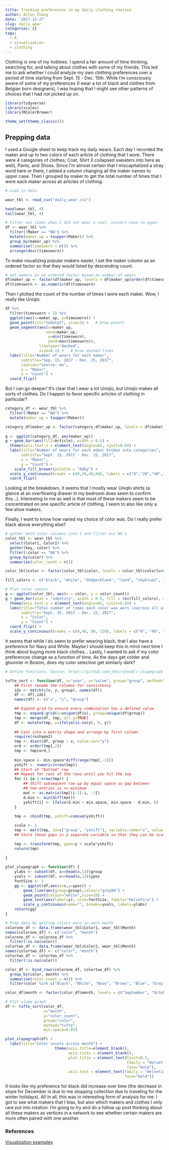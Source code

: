 ```yaml
---
title: Tracking preferences in my daily clothing choices
author: Allen Chang
date: '2017-12-27'
slug: daily_wear
categories: []
tags:
  - R
  - visualization
  - clothing
---
```


Clothing is one of my hobbies. I spend a fair amount of time thinking, searching for, and talking about clothes with some of my friends. This led me to ask whether I could analyze my own clothing preferences over a period of time starting from Sept. 15 - Dec. 15th. While I'm consciously aware of some of my preferences (I wear a lot of black and clothes from Belgian born designers), I was hoping that I might see other patterns of choices that I had not picked up on.

```r
library(tidyverse)
library(scales)
library(RColorBrewer)

theme_set(theme_classic())
```

## Prepping data

I used a Google sheet to keep track my daily wears. Each day I recorded the maker and up to two colors of each article of clothing that I wore. There were 4 categories of clothes; Coat, Shirt (I collapsed sweaters into here as well), Pants, and Shoes. Since I'm almost certain that I miscapitalized a stray word here or there, I added a column changing all the maker names to upper case. Then I grouped by maker to get the total number of times that I wore each maker across all articles of clothing. 

```r
# Load in data

wear_tbl <- read_csv("daily_wear.csv")

head(wear_tbl, 4)
tail(wear_tbl, 4)

# filter out times when I did not wear a coat, convert case to upper
df <- wear_tbl %>% 
  filter(!Maker == "NA") %>%
  mutate(maker_up = toupper(Maker)) %>%
  group_by(maker_up) %>%
  summarise(timesworn = n()) %>%
  arrange(desc(timesworn))
```

To make visualizing popular makers easier, I set the maker column as an ordered factor so that they would listed by descending count.

```r
# set makers as an ordered factor based on number of wears
df$maker_up <- factor(df$maker_up, levels = df$maker_up[order(df$timesworn)])
df$timesworn <- as.numeric(df$timesworn)
```

Then I plotted the count of the number of times I wore each maker. Wow, I really like Uniqlo. 

```r
df %>%
  filter(timesworn > 1) %>%
  ggplot(aes(x=maker_up, y=timesworn)) + 
  geom_point(col="tomato3", size=3) +   # Draw points
  geom_segment(aes(x=maker_up, 
                  xend=maker_up, 
                   y=min(timesworn), 
                   yend=max(timesworn)), 
               linetype="dashed", 
               size=0.1) +   # Draw dashed lines
  labs(title="Number of wears for each maker", 
       subtitle="Sep. 15, 2017 - Dec. 15, 2017", 
       caption="source: me",
       x = "Maker",
       y = "Count") +  
  coord_flip()
```

But I can go deeper! It's clear that I wear a lot Uniqlo, but Uniqlo makes all sorts of clothes. Do I happen to favor specific articles of clothing in particular?

```r
category_df <- wear_tbl %>% 
  filter(!Maker == "NA") %>%
  mutate(maker_up = toupper(Maker))

category_df$maker_up <- factor(category_df$maker_up, levels = df$maker_up[order(df$timesworn)])
  
g <- ggplot(category_df, aes(maker_up))
g + geom_bar(aes(fill=Article), width = 0.5) + 
  theme(axis.text.x = element_text(angle=65, vjust=0.6)) + 
  labs(title="Number of wears for each maker broken into categories", 
       subtitle="Sept. 15, 2017 - Dec. 15, 2017",
       x = "Maker",
       y = "Count") +
    scale_fill_brewer(palette = "RdGy") + 
  scale_y_continuous(breaks = c(0,20,40,60), labels = c("0","20","40","60")) +
  coord_flip()

```

Looking at the breakdown, it seems that I mostly wear Uniqlo shirts (a glance at an overflowing drawer in my bedroom does seem to confirm this...). Interesting to me as well is that most of these makers seem to be concentrated on one specific article of clothing. I seem to also like only a few shoe makers. 

Finally, I want to know how varied my choice of color was. Do I really prefer black above everything else?

```r
# gather both color columns into 1 and filter out NA's
color_tbl <- wear_tbl %>%
  select(Color1, Color2) %>%
  gather(key, color) %>%
  filter(!color == "NA") %>%
  group_by(color) %>%
  summarise(color_count = n())

color_tbl$color <- factor(color_tbl$color, levels = color_tbl$color[order(color_tbl$color_count)])

fill_colors <- c("black", "white", "dodgerblue4", "tan4", "skyblue2", "gray48", "darkviolet", "gray28", "darkred", "beige", "forestgreen", "antiquewhite", "darkolivegreen4", "darkorange", "darkkhaki")

# Plot color counts
g <- ggplot(color_tbl, aes(x = color, y = color_count))
g + geom_bar(stat = "identity", width = 0.5, fill = rev(fill_colors), colour = "black") + 
  theme(axis.text.x = element_text(angle=65, vjust=0.6)) + 
  labs(title="Total number of times each color was worn \nacross all articles of clothing", 
       subtitle="Sept. 15, 2017 - Dec. 15, 2017",
       x = "Color",
       y = "Count") +
  coord_flip() +
  scale_y_continuous(breaks = c(0,40, 80, 120), labels = c("0", "40", "80", "120"))

```

It seems that while I do seem to prefer wearing black, that I also have a preference for Navy and White. Maybe I should keep this in mind next time I think about buying more black clothes... Lastly, I wanted to ask if my color preferences change as a function of time. As the days get colder and gloomier in Boston, does my color selection get similarly dark? 

```r
# Define functions. Source: https://github.com/jkeirstead/r-slopegraph

tufte_sort <- function(df, x="year", y="value", group="group", method="tufte", min.space=0.05) {
    ## First rename the columns for consistency
    ids <- match(c(x, y, group), names(df))
    df <- df[,ids]
    names(df) <- c("x", "y", "group")

    ## Expand grid to ensure every combination has a defined value
    tmp <- expand.grid(x=unique(df$x), group=unique(df$group))
    tmp <- merge(df, tmp, all.y=TRUE)
    df <- mutate(tmp, y=ifelse(is.na(y), 0, y))
  
    ## Cast into a matrix shape and arrange by first column
    require(reshape2)
    tmp <- dcast(df, group ~ x, value.var="y")
    ord <- order(tmp[,2])
    tmp <- tmp[ord,]
    
    min.space <- min.space*diff(range(tmp[,-1]))
    yshift <- numeric(nrow(tmp))
    ## Start at "bottom" row
    ## Repeat for rest of the rows until you hit the top
    for (i in 2:nrow(tmp)) {
        ## Shift subsequent row up by equal space so gap between
        ## two entries is >= minimum
        mat <- as.matrix(tmp[(i-1):i, -1])
        d.min <- min(diff(mat))
        yshift[i] <- ifelse(d.min < min.space, min.space - d.min, 0)
    }
    
    tmp <- cbind(tmp, yshift=cumsum(yshift))

    scale <- 1
    tmp <- melt(tmp, id=c("group", "yshift"), variable.name="x", value.name="y")
    ## Store these gaps in a separate variable so that they can be scaled ypos = a*yshift + y

    tmp <- transform(tmp, ypos=y + scale*yshift)
    return(tmp)
   
}

plot_slopegraph <- function(df) {
    ylabs <- subset(df, x==head(x,1))$group
    yvals <- subset(df, x==head(x,1))$ypos
    fontSize <- 3
    gg <- ggplot(df,aes(x=x,y=ypos)) +
        geom_line(aes(group=group),colour="grey80") +
        geom_point(colour="white",size=10) +
        geom_text(aes(label=y), size=fontSize, family="Helvetica") +
        scale_y_continuous(name="", breaks=yvals, labels=ylabs)
    return(gg)
}    

# Prep data by getting colors worn in each month
colorone_df <- data.frame(wear_tbl$Color1, wear_tbl$Month)
names(colorone_df) <- c("color", "month")
colorone_df <- colorone_df %>%
  filter(!is.na(color))
colortwo_df <- data.frame(wear_tbl$Color2, wear_tbl$Month)
names(colortwo_df) <- c("color", "month")
colortwo_df <- colortwo_df %>%
  filter(!is.na(color))

color_df <- bind_rows(colorone_df, colortwo_df) %>%
  group_by(color, month) %>%
  summarise(color_count = n()) %>%
  filter(color %in% c("Black", "White", "Navy", "Brown", "Blue", "Gray", "Purple", "Charcoal"))

color_df$month <- factor(color_df$month, levels = c("September", "October", "November", "December"))

# Plot slope graph
df <- tufte_sort(color_df, 
                 x="month", 
                 y="color_count", 
                 group="color", 
                 method="tufte", 
                 min.space=0.05)

plot_slopegraph(df) + 
  labs(title="Color counts across month") + 
                      theme(axis.title=element_blank(),
                            axis.ticks = element_blank(),
                            plot.title = element_text(hjust=0.5,
                                                      family = "Helvetica",
                                                      face="bold"),
                            axis.text = element_text(family = "Helvetica",
                                                     face="bold"))
```

It looks like my preference for black did increase over time (the decrease in slope for December is due to me stopping collection due to traveling for the winter holidays). All in all, this was in interesting form of analysis for me. I got to see what makers that I bias, but also which makers and clothes I only rare put into rotation. I'm going to try and do a follow up post thinking about all these makers as vertices in a network to see whether certain makers are more often paired with one another.

### References

[Visualization examples](http://r-statistics.co/Top50-Ggplot2-Visualizations-MasterList-R-Code.html#Slope%20Chart%202)


